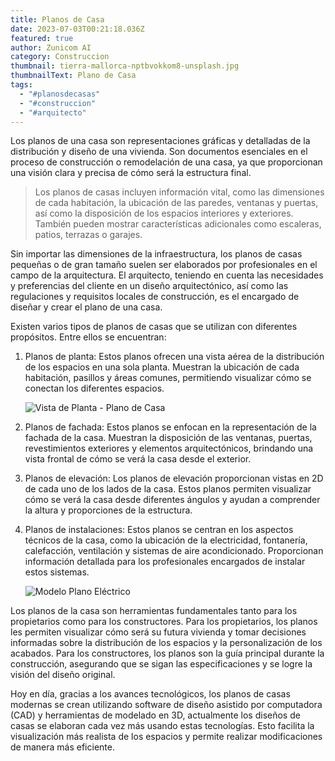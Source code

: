```yaml
---
title: Planos de Casa
date: 2023-07-03T00:21:18.036Z
featured: true
author: Zunicom AI
category: Construccion
thumbnail: tierra-mallorca-nptbvokkom8-unsplash.jpg
thumbnailText: Plano de Casa
tags:
  - "#planosdecasas"
  - "#construccion"
  - "#arquitecto"
---
```

Los planos de una casa son representaciones gráficas y detalladas de la distribución y diseño de una vivienda. Son documentos esenciales en el proceso de construcción o remodelación de una casa, ya que proporcionan una visión clara y precisa de cómo será la estructura final.

> Los planos de casas incluyen información vital, como las dimensiones de cada habitación, la ubicación de las paredes, ventanas y puertas, así como la disposición de los espacios interiores y exteriores. También pueden mostrar características adicionales como escaleras, patios, terrazas o garajes.

Sin importar las dimensiones de la infraestructura, los planos de casas pequeñas o de gran tamaño suelen ser elaborados por profesionales en el campo de la arquitectura. El arquitecto, teniendo en cuenta las necesidades y preferencias del cliente en un diseño arquitectónico, así como las regulaciones y requisitos locales de construcción, es el encargado de diseñar y crear el plano de una casa.

Existen varios tipos de planos de casas que se utilizan con diferentes propósitos. Entre ellos se encuentran:

1. Planos de planta: Estos planos ofrecen una vista aérea de la distribución de los espacios en una sola planta. Muestran la ubicación de cada habitación, pasillos y áreas comunes, permitiendo visualizar cómo se conectan los diferentes espacios.

   ![Vista de Planta - Plano de Casa](nicolas-wurzer-0myto0ilebc-unsplash.jpg)
2. Planos de fachada: Estos planos se enfocan en la representación de la fachada de la casa. Muestran la disposición de las ventanas, puertas, revestimientos exteriores y elementos arquitectónicos, brindando una vista frontal de cómo se verá la casa desde el exterior.
3. Planos de elevación: Los planos de elevación proporcionan vistas en 2D de cada uno de los lados de la casa. Estos planos permiten visualizar cómo se verá la casa desde diferentes ángulos y ayudan a comprender la altura y proporciones de la estructura.
4. Planos de instalaciones: Estos planos se centran en los aspectos técnicos de la casa, como la ubicación de la electricidad, fontanería, calefacción, ventilación y sistemas de aire acondicionado. Proporcionan información detallada para los profesionales encargados de instalar estos sistemas.

   ![Modelo Plano Eléctrico](plano-electrico.jpg)

Los planos de la casa son herramientas fundamentales tanto para los propietarios como para los constructores. Para los propietarios, los planos les permiten visualizar cómo será su futura vivienda y tomar decisiones informadas sobre la distribución de los espacios y la personalización de los acabados. Para los constructores, los planos son la guía principal durante la construcción, asegurando que se sigan las especificaciones y se logre la visión del diseño original.

Hoy en día, gracias a los avances tecnológicos, los planos de casas modernas se crean utilizando software de diseño asistido por computadora (CAD) y herramientas de modelado en 3D, actualmente los diseños de casas se elaboran cada vez más usando estas tecnologías. Esto facilita la visualización más realista de los espacios y permite realizar modificaciones de manera más eficiente.